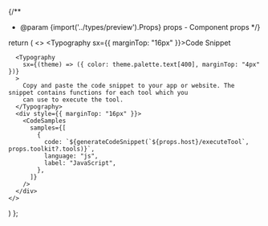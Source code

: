 
{/**
 * @param {import('../types/preview').Props} props - Component props
 */}

  return (
    <>
      <Typography sx={{ marginTop: "16px" }}>Code Snippet</Typography>

      <Typography
        sx={(theme) => ({ color: theme.palette.text[400], marginTop: "4px" })}
      >
        Copy and paste the code snippet to your app or website. The snippet contains functions for each tool which you
        can use to execute the tool.
      </Typography>
      <div style={{ marginTop: "16px" }}>
        <CodeSamples
          samples={[
            {
              code: `${generateCodeSnippet(`${props.host}/executeTool`, props.toolkit?.tools)}`,
              language: "js",
              label: "JavaScript",
            },
          ]}
        />
      </div>
    </>
  )
};
